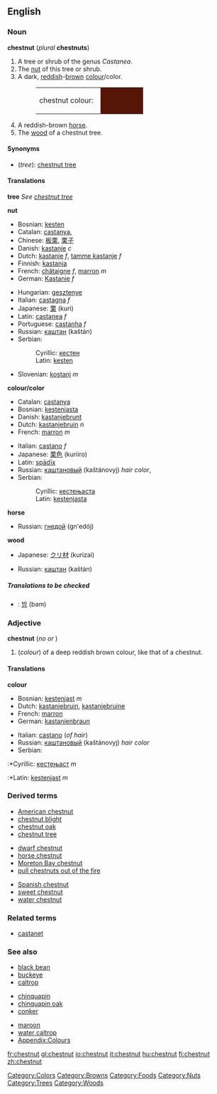 {{wikipedia}}
==English==

===Noun===
'''chestnut''' (''plural'' '''chestnuts''')

#<!--NTree-->A tree or shrub of the genus ''Castanea''.
#<!--NNut-->The [[nut]] of this tree or shrub.
#<!--NColour-->A dark, [[reddish]]-[[brown]] [[colour]]/color.
#:<table><tr><td>chestnut colour: &nbsp;</td><td bgcolor="#551608" width="80">&nbsp; </td></tr></table>
#<!--NHorse-->A reddish-brown [[horse]].
#<!--NWood-->The [[wood]] of a chestnut tree.

====Synonyms====
*<!--NTree-->(''tree''): [[chestnut tree]]

====Translations====
<!--NTree-->'''tree'''
''See [[chestnut tree]]''

<!--NNut-->'''nut'''
{{top}}

*Bosnian: [[kesten#Bosnian|kesten]] {{m}}
*Catalan: [[castanya]], {{f}}
*Chinese: [[板栗]], [[栗子]]
*Danish: [[kastanje]] ''c''
*Dutch: [[kastanje]] ''f'', [[tamme kastanje]] ''f''
*Finnish: [[kastanja]]
*French: [[châtaigne]] ''f'', [[marron]] ''m''
*German: [[Kastanie]] ''f''
{{mid}}
*Hungarian: [[gesztenye]]
*Italian: [[castagna]] ''f''
*Japanese: [[栗]] (kuri)
*Latin: [[castanea]] ''f''
*Portuguese: [[castanha]] ''f''
*Russian: [[каштан]] (kaštán) {{m}}
*Serbian:
*:Cyrillic: [[кестен#Serbian|кестен]] {{m}}
*:Latin: [[kesten#Serbian|kesten]] {{m}}
*Slovenian: [[kostanj]] ''m''
{{bottom}}

<!--NColour-->'''colour/color'''
{{top}}
*Catalan: [[castanya]]
*Bosnian: [[kestenjasta]] {{f}}
*Danish: [[kastanjebrunt]]<!-- needs checking -->
*Dutch: [[kastanjebruin]] ''n''
*French: [[marron]] ''m''
{{mid}}
*Italian: [[castano]] ''f''
*Japanese: [[栗色]] (kuriiro)
*Latin: [[spadix|spādīx]]
*Russian: [[каштановый]] (kaštánovyj) ''hair color'', 
*Serbian:
*:Cyrillic: [[кестењаста]] {{f}}
*:Latin: [[kestenjasta#Serbian|kestenjasta]] {{f}}
{{bottom}}

<!--NHorse-->'''horse'''
{{top}}
{{mid}}
*Russian: [[гнедой]] (gn'edój)
{{bottom}}

<!--NWood-->'''wood'''
{{top}}
*Japanese: [[クリ材]] (kurizai)
{{mid}}
*Russian: [[каштан]] (kaštán) {{m}}
{{bottom}}

=====Translations to be checked=====
{{checktrans}}
<!--Remove this section once all of the translations below have been moved into the tables above.-->
*{{ttbc|Korean}}: [[밤]] (bam)

===Adjective===
'''chestnut''' (''no {{compar}} or {{superl}}'')
#<!--AdjColour-->(''colour'') of a deep reddish brown colour, like that of a chestnut.

====Translations====
<!--AdjColour-->'''colour'''
{{top}}
*Bosnian: [[kestenjast]] ''m''
*Dutch: [[kastanjebruin]], [[kastanjebruine]]
*French: [[marron]]
*German: [[kastanienbraun]]
{{mid}}
*Italian: [[castano]] (''of hair'')
*Russian: [[каштановый]] (kaštánovyj) ''hair color''
*Serbian:
:*Cyrillic: [[кестењаст]] ''m''
:*Latin: [[kestenjast]] ''m''
{{bottom}}

===Derived terms===
{{top3}}
*[[American chestnut]]
*[[chestnut blight]]
*[[chestnut oak]]
*[[chestnut tree]]
{{mid3}}
*[[dwarf chestnut]]
*[[horse chestnut]]
*[[Moreton Bay chestnut]]
*[[pull chestnuts out of the fire]]
{{mid3}}
*[[Spanish chestnut]]
*[[sweet chestnut]]
*[[water chestnut]]
{{bottom}}

===Related terms===
*[[castanet]]<!--related via Spanish-->

===See also===
{{top3}}
*[[black bean]]
*[[buckeye]]
*[[caltrop]]
{{mid3}}
*[[chinquapin]]
*[[chinquapin oak]]
*[[conker]]
{{mid3}}
*[[maroon]]
*[[water caltrop]]
*[[Wiktionary_Appendix:Colours|Appendix:Colours]]
{{bottom}}

[[Category:Colors]]
[[Category:Browns]]
[[Category:Foods]]
[[Category:Nuts]]
[[Category:Trees]]
[[Category:Woods]]

[[fr:chestnut]]
[[gl:chestnut]]
[[io:chestnut]]
[[it:chestnut]]
[[hu:chestnut]]
[[fi:chestnut]]
[[zh:chestnut]]